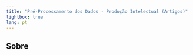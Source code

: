 ```yaml
---
title: "Pré-Processamento dos Dados - Produção Intelectual (Artigos)"
lightbox: true
lang: pt
---
```

## Sobre

